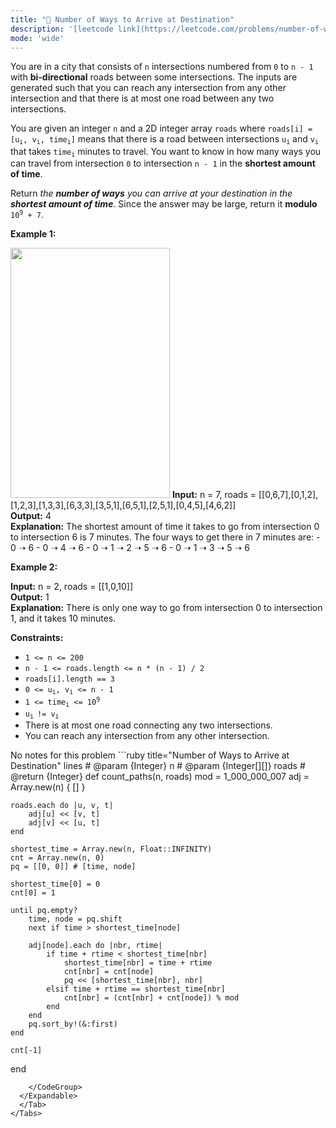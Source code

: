 ```yaml
---
title: "🧀 Number of Ways to Arrive at Destination"
description: '[leetcode link](https://leetcode.com/problems/number-of-ways-to-arrive-at-destination/description/)'
mode: 'wide'
---
```

<Tabs>
  <Tab title="Question" icon="circle-question" iconType="regular">
    <Card>
      <p>You are in a city that consists of <code>n</code> intersections numbered from <code>0</code> to <code>n - 1</code> with <strong>bi-directional</strong> roads between some intersections. The inputs are generated such that you can reach any intersection from any other intersection and that there is at most one road between any two intersections.</p>  <p>You are given an integer <code>n</code> and a 2D integer array <code>roads</code> where <code>roads[i] = [u<sub>i</sub>, v<sub>i</sub>, time<sub>i</sub>]</code> means that there is a road between intersections <code>u<sub>i</sub></code> and <code>v<sub>i</sub></code> that takes <code>time<sub>i</sub></code> minutes to travel. You want to know in how many ways you can travel from intersection <code>0</code> to intersection <code>n - 1</code> in the <strong>shortest amount of time</strong>.</p>  <p>Return <em>the <strong>number of ways</strong> you can arrive at your destination in the <strong>shortest amount of time</strong></em>. Since the answer may be large, return it <strong>modulo</strong> <code>10<sup>9</sup> + 7</code>.</p>   <p><strong class="example">Example 1:</strong></p> <img alt="" src="https://assets.leetcode.com/uploads/2025/02/14/1976_corrected.png" style="width: 255px; height: 400px;" />  <strong>Input:</strong> n = 7, roads = [[0,6,7],[0,1,2],[1,2,3],[1,3,3],[6,3,3],[3,5,1],[6,5,1],[2,5,1],[0,4,5],[4,6,2]] <br/> <strong>Output:</strong> 4 <br/> <strong>Explanation:</strong> The shortest amount of time it takes to go from intersection 0 to intersection 6 is 7 minutes. The four ways to get there in 7 minutes are: - 0 ➝ 6 - 0 ➝ 4 ➝ 6 - 0 ➝ 1 ➝ 2 ➝ 5 ➝ 6 - 0 ➝ 1 ➝ 3 ➝ 5 ➝ 6   <p><strong class="example">Example 2:</strong></p>   <strong>Input:</strong> n = 2, roads = [[1,0,10]] <br/> <strong>Output:</strong> 1 <br/> <strong>Explanation:</strong> There is only one way to go from intersection 0 to intersection 1, and it takes 10 minutes.    <p><strong>Constraints:</strong></p>  <ul>  <li><code>1 &lt;= n &lt;= 200</code></li>  <li><code>n - 1 &lt;= roads.length &lt;= n * (n - 1) / 2</code></li>  <li><code>roads[i].length == 3</code></li>  <li><code>0 &lt;= u<sub>i</sub>, v<sub>i</sub> &lt;= n - 1</code></li>  <li><code>1 &lt;= time<sub>i</sub> &lt;= 10<sup>9</sup></code></li>  <li><code>u<sub>i </sub>!= v<sub>i</sub></code></li>  <li>There is at most one road connecting any two intersections.</li>  <li>You can reach any intersection from any other intersection.</li> </ul> 
    </Card>
  </Tab>
  <Tab title="Solution" icon="lightbulb" iconType="regular" >
    <Card>
      No notes for this problem
</Card>
  <Expandable title="code">
    <CodeGroup dropdown>
```ruby title="Number of Ways to Arrive at Destination" lines
# @param {Integer} n
# @param {Integer[][]} roads
# @return {Integer}
def count_paths(n, roads)
    mod = 1_000_000_007
    adj = Array.new(n) { [] }

    roads.each do |u, v, t|
        adj[u] << [v, t]
        adj[v] << [u, t]
    end

    shortest_time = Array.new(n, Float::INFINITY)
    cnt = Array.new(n, 0)
    pq = [[0, 0]] # [time, node]

    shortest_time[0] = 0
    cnt[0] = 1

    until pq.empty?
        time, node = pq.shift
        next if time > shortest_time[node]

        adj[node].each do |nbr, rtime|
            if time + rtime < shortest_time[nbr]
                shortest_time[nbr] = time + rtime
                cnt[nbr] = cnt[node]
                pq << [shortest_time[nbr], nbr]
            elsif time + rtime == shortest_time[nbr]
                cnt[nbr] = (cnt[nbr] + cnt[node]) % mod
            end
        end
        pq.sort_by!(&:first)
    end

    cnt[-1]
end
```
    </CodeGroup>
  </Expandable>
  </Tab>
</Tabs>